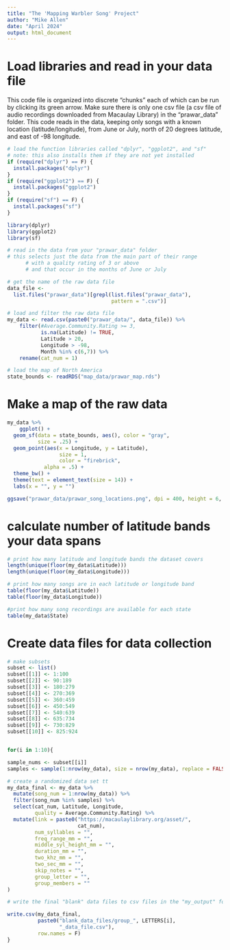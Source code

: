```yaml
---
title: "The 'Mapping Warbler Song' Project"
author: "Mike Allen"
date: "April 2024"
output: html_document
---
```

# Load libraries and read in your data file
This code file is organized into discrete "chunks" each of which can be run by clicking its green arrow. Make sure there is only one csv file (a csv file of audio recordings downloaded from Macaulay Library) in the "prawar_data" folder. This code reads in the data, keeping only songs with a known location (latitude/longitude), from June or July, north of 20 degrees latitude, and east of -98 longitude.
```r
# load the function libraries called "dplyr", "ggplot2", and "sf"
# note: this also installs them if they are not yet installed
if (require("dplyr") == F) {
  install.packages("dplyr")
}
if (require("ggplot2") == F) {
  install.packages("ggplot2")
}
if (require("sf") == F) {
  install.packages("sf")
}

library(dplyr)
library(ggplot2)
library(sf)

# read in the data from your "prawar_data" folder
# this selects just the data from the main part of their range
      # with a quality rating of 3 or above
      # and that occur in the months of June or July

# get the name of the raw data file
data_file <-
  list.files("prawar_data")[grepl(list.files("prawar_data"),
                                  pattern = ".csv")]

# load and filter the raw data file
my_data <- read.csv(paste0("prawar_data/", data_file)) %>%
    filter(#Average.Community.Rating >= 3,
           is.na(Latitude) != TRUE,
           Latitude > 20,
           Longitude > -98,
           Month %in% c(6,7)) %>%
    rename(cat_num = 1)

# load the map of North America
state_bounds <- readRDS("map_data/prawar_map.rds")
```
# Make a map of the raw data
```r
my_data %>%
    ggplot() +
  geom_sf(data = state_bounds, aes(), color = "gray",
          size = .25) +
  geom_point(aes(x = Longitude, y = Latitude), 
                 size = 1,
                 color = "firebrick", 
            alpha = .5) +
  theme_bw() + 
  theme(text = element_text(size = 14)) +
  labs(x = "", y = "")

ggsave("prawar_data/prawar_song_locations.png", dpi = 400, height = 6, width = 6)
```
# calculate number of latitude bands your data spans
```r
# print how many latitude and longitude bands the dataset covers
length(unique(floor(my_data$Latitude)))
length(unique(floor(my_data$Longitude)))

# print how many songs are in each latitude or longitude band
table(floor(my_data$Latitude))
table(floor(my_data$Longitude))

#print how many song recordings are available for each state
table(my_data$State)
```
# Create data files for data collection
```r

# make subsets
subset <- list()
subset[[1]] <- 1:100
subset[[2]] <- 90:189
subset[[3]] <- 180:279
subset[[4]] <- 270:369
subset[[5]] <- 360:459
subset[[6]] <- 450:549
subset[[7]] <- 540:639
subset[[8]] <- 635:734
subset[[9]] <- 730:829
subset[[10]] <- 825:924


for(i in 1:10){

sample_nums <- subset[[i]]
samples <- sample(1:nrow(my_data), size = nrow(my_data), replace = FALSE)[sample_nums]

# create a randomized data set tt
my_data_final <- my_data %>%
  mutate(song_num = 1:nrow(my_data)) %>%
  filter(song_num %in% samples) %>%
  select(cat_num, Latitude, Longitude, 
         quality = Average.Community.Rating) %>%
  mutate(link = paste0("https://macaulaylibrary.org/asset/", 
                       cat_num),
         num_syllables = "", 
         freq_range_mm = "",
         middle_syl_height_mm = "",
         duration_mm = "",
         two_khz_mm = "",
         two_sec_mm = "",
         skip_notes = "",
         group_letter = "",
         group_members = ""
)

# write the final "blank" data files to csv files in the "my_output" folder

write.csv(my_data_final, 
          paste0("blank_data_files/group_", LETTERS[i], 
                 "_data_file.csv"),
          row.names = F)
}
```
